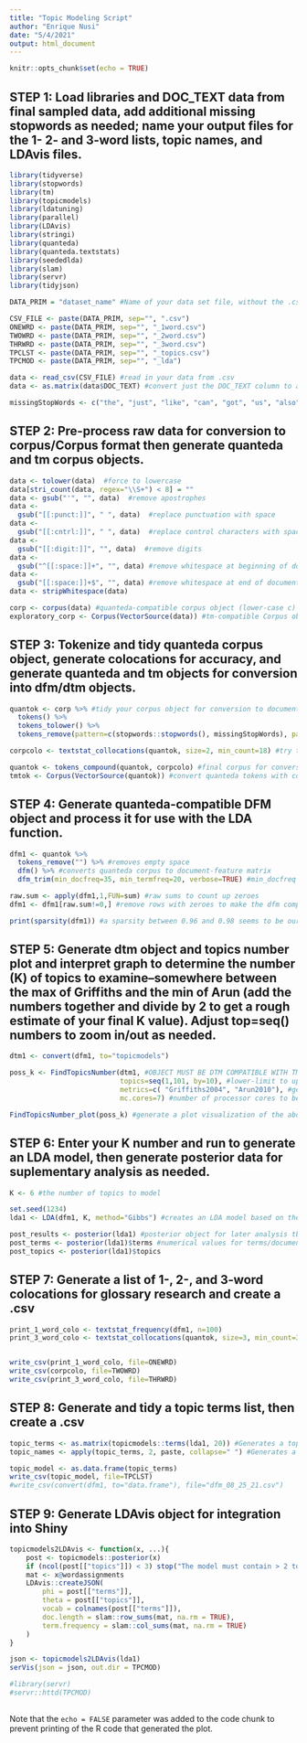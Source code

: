 ---
title: "Topic Modeling Script"
author: "Enrique Nusi"
date: "5/4/2021"
output: html_document
---

```{r setup, include=FALSE}
knitr::opts_chunk$set(echo = TRUE)
```


## STEP 1: Load libraries and DOC_TEXT data from final sampled data, add additional missing stopwords as needed; name your output files for the 1- 2- and 3-word lists, topic names, and LDAvis files.

```{r cars}

library(tidyverse)
library(stopwords)
library(tm)
library(topicmodels)
library(ldatuning)
library(parallel)
library(LDAvis)
library(stringi)
library(quanteda)
library(quanteda.textstats)
library(seededlda)
library(slam)
library(servr)
library(tidyjson)

DATA_PRIM = "dataset_name" #Name of your data set file, without the .csv

CSV_FILE <- paste(DATA_PRIM, sep="", ".csv")
ONEWRD <- paste(DATA_PRIM, sep="", "_1word.csv")
TWOWRD <- paste(DATA_PRIM, sep="", "_2word.csv")
THRWRD <- paste(DATA_PRIM, sep="", "_3word.csv")
TPCLST <- paste(DATA_PRIM, sep="", "_topics.csv")
TPCMOD <- paste(DATA_PRIM, sep="", "_lda")

data <- read_csv(CSV_FILE) #read in your data from .csv
data <- as.matrix(data$DOC_TEXT) #convert just the DOC_TEXT column to a matrix array for conversion into a Corpus/corpus object

missingStopWords <- c("the", "just", "like", "can", "got", "us", "also", "oh", "even", "say", "said", "based", "yeah", "yet", "go", "get") #just add/remove them as needed

```


## STEP 2: Pre-process raw data for conversion to corpus/Corpus format then generate quanteda and tm corpus objects.

```{r, echo=FALSE}

data <- tolower(data)  #force to lowercase
data[stri_count(data, regex="\\S+") < 8] = ""
data <- gsub("'", "", data)  #remove apostrophes
data <-
  gsub("[[:punct:]]", " ", data)  #replace punctuation with space
data <-
  gsub("[[:cntrl:]]", " ", data)  #replace control characters with space
data <-
  gsub("[[:digit:]]", "", data)  #remove digits
data <-
  gsub("^[[:space:]]+", "", data) #remove whitespace at beginning of documents
data <-
  gsub("[[:space:]]+$", "", data) #remove whitespace at end of documents
data <- stripWhitespace(data)

corp <- corpus(data) #quanteda-compatible corpus object (lower-case c) for general analysis
exploratory_corp <- Corpus(VectorSource(data)) #tm-compatible Corpus object (upper-case C) for topic number discovery

```


## STEP 3: Tokenize and tidy quanteda corpus object, generate colocations for accuracy, and generate quanteda and tm objects for conversion into dfm/dtm objects.

```{r, echo=FALSE}

quantok <- corp %>% #tidy your corpus object for conversion to document-feature matrix and document term matrix
  tokens() %>%
  tokens_tolower() %>%
  tokens_remove(pattern=c(stopwords::stopwords(), missingStopWords), padding=TRUE) #removes stop words based on the stopwords package and the user-defined missingStopWords list

corpcolo <- textstat_collocations(quantok, size=2, min_count=18) #try to aim for between 150 and 250 terms (terms, NOT min_count) in this list

quantok <- tokens_compound(quantok, corpcolo) #final corpus for conversion into dfm/dtm (quanteda function)
tmtok <- Corpus(VectorSource(quantok)) #convert quanteda tokens with colocations to tm Corpus

```


## STEP 4: Generate quanteda-compatible DFM object and process it for use with the LDA function.

```{r, echo=FALSE}

dfm1 <- quantok %>% 
  tokens_remove("") %>% #removes empty space
  dfm() %>% #converts quanteda corpus to document-feature matrix
  dfm_trim(min_docfreq=35, min_termfreq=20, verbose=TRUE) #min_docfreq should be about 1% of the total number of comments, min_termfreq should be around the same or slightly greater than the corpcolo min_count.

raw.sum <- apply(dfm1,1,FUN=sum) #raw sums to count up zeroes
dfm1 <- dfm1[raw.sum!=0,] #remove rows with zeroes to make the dfm compatible with the LDA() function

print(sparsity(dfm1)) #a sparsity between 0.96 and 0.98 seems to be our sweet spot

```


## STEP 5: Generate dtm object and topics number plot and interpret graph to determine the number (K) of topics to examine--somewhere between the max of Griffiths and the min of Arun (add the numbers together and divide by 2 to get a rough estimate of your final K value).  Adjust top=seq() numbers to zoom in/out as needed.

```{r, echo=FALSE}

dtm1 <- convert(dfm1, to="topicmodels")

poss_k <- FindTopicsNumber(dtm1, #OBJECT MUST BE DTM COMPATIBLE WITH TM PACKAGE--CANNOT BE QUANTEDA-GENERATED DFM
                           topics=seq(1,101, by=10), #lower-limit to upper-limit of possible topics for analysis in increments of by=x; if encountering an error, try lowering the upper-limit or increasing the by=x
                           metrics=c( "Griffiths2004", "Arun2010"), #generates 4 line plots from which you will determine your K value
                           mc.cores=7) #number of processor cores to be used--if using a multi-core processor, figure out the number of cores you have and subtract one then enter that number

FindTopicsNumber_plot(poss_k) #generate a plot visualization of the above object

```


## STEP 6: Enter your K number and run to generate an LDA model, then generate posterior data for suplementary analysis as needed.

```{r, echo=FALSE}

K <- 6 #the number of topics to model

set.seed(1234)
lda1 <- LDA(dfm1, K, method="Gibbs") #creates an LDA model based on the dfm1 object in STEP 2 with K-number of topics analyzed

post_results <- posterior(lda1) #posterior object for later analysis tbd
post_terms <- posterior(lda1)$terms #numerical values for terms/documents frequency
post_topics <- posterior(lda1)$topics

```


## STEP 7: Generate a list of 1-, 2-, and 3-word colocations for glossary research and create a .csv

```{r, echo=FALSE}

print_1_word_colo <- textstat_frequency(dfm1, n=100)
print_3_word_colo <- textstat_collocations(quantok, size=3, min_count=3) #creates a list of terms by calculating when 3 colocated words appear at least as many times as indicated in min_count=x


write_csv(print_1_word_colo, file=ONEWRD)
write_csv(corpcolo, file=TWOWRD)
write_csv(print_3_word_colo, file=THRWRD)

```


## STEP 8: Generate and tidy a topic terms list, then create a .csv 

```{r, echo=FALSE}

topic_terms <- as.matrix(topicmodels::terms(lda1, 20)) #Generates a topic model with K number of topics displaying the top 20 words in those topics.
topic_names <- apply(topic_terms, 2, paste, collapse=" ") #Generates a potential list of names for each topic based on the top 2 most prevalent words in the model--will not be attached to the final topic model .csv, but you can generate your own .csv if you feel it's important enough

topic_model <- as.data.frame(topic_terms)
write_csv(topic_model, file=TPCLST)
#write_csv(convert(dfm1, to="data.frame"), file="dfm_08_25_21.csv")

```


## STEP 9: Generate LDAvis object for integration into Shiny

```{r, echo=FALSE}

topicmodels2LDAvis <- function(x, ...){
    post <- topicmodels::posterior(x)
    if (ncol(post[["topics"]]) < 3) stop("The model must contain > 2 topics")
    mat <- x@wordassignments
    LDAvis::createJSON(
        phi = post[["terms"]], 
        theta = post[["topics"]],
        vocab = colnames(post[["terms"]]),
        doc.length = slam::row_sums(mat, na.rm = TRUE),
        term.frequency = slam::col_sums(mat, na.rm = TRUE)
    )
}

json <- topicmodels2LDAvis(lda1)
serVis(json = json, out.dir = TPCMOD)

#library(servr)
#servr::httd(TPCMOD)
 
```
Note that the `echo = FALSE` parameter was added to the code chunk to prevent printing of the R code that generated the plot.

